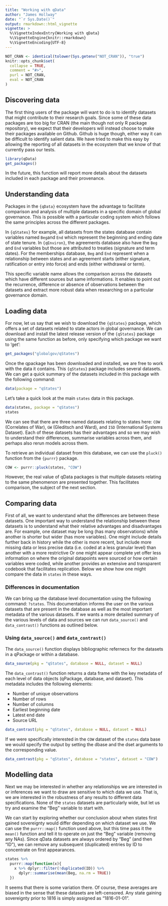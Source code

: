 ```yaml
---
title: "Working with qData"
author: "James Hollway"
date: "`r Sys.Date()`"
output: rmarkdown::html_vignette
vignette: >
  %\VignetteIndexEntry{Working with qData}
  %\VignetteEngine{knitr::rmarkdown}
  %\VignetteEncoding{UTF-8}
---
```


```r
NOT_CRAN <- identical(tolower(Sys.getenv("NOT_CRAN")), "true")
knitr::opts_chunk$set(
  collapse = TRUE,
  comment = "#>",
  purl = NOT_CRAN,
  eval = NOT_CRAN
)
```

## Discovering data

The first thing users of the package will want to do is to identify
datasets that might contribute to their research goals. Since some of
these data packages are too big for CRAN (the main though not only R
package repository), we expect that their developers will instead choose
to make their packages available on Github. Github is huge though,
either way it can be difficult to identify salient data. We have tried
to make this easy by allowing the reporting of all datasets in the
ecosystem that we know of that currently pass our tests.

```r
library(qData)
get_packages()
```

In the future, this function will report more details about the datasets
included in each package and their provenance.

## Understanding data

Packages in the `{qData}` ecosystem have the advantage to facilitate comparison 
and analysis of multiple datasets in a specific domain of global governance. 
This is possible with a particular coding system which follows the same 
principles across the different packages. 

In `{qStates}` for example, all datasets from the states database contain 
variables named `Beg`and `End` which represent the beginning and ending date 
of state tenure. 
In `{qEnviron}`, the agreements database also have the `Beg` and `End` variables 
but those are attributed to treaties (signature and term dates). For the memberships 
database, `Beg` and `End` represent when a relationship between states and an 
agreement starts (either signature, ratification or entry into force) and 
ends (either withdrawal or term).

This specific variable name allows the comparison across the datasets which 
have different sources but same informations. It enables to point out the 
recurrence, difference or absence of observations between the datasets and extract
more robust data when researching on a particular governance domain. 

## Loading data

For now, let us say that we wish to download the `{qStates}` package,
which offers a set of datasets related to state actors in global
governance. We can download and install the latest release version of
the `{qStates}` package using the same function as before, only
specifying which package we want to 'get':

```r
get_packages("globalgov/qStates")
```

Once the qpackage has been downloaded and installed, we are free to work
with the data it contains. This `{qStates}` package includes several
datasets. We can get a quick summary of the datasets included in this
package with the following command:

```r
data(package = "qStates")
```

Let's take a quick look at the main `states` data in this package.

```r
data(states, package = "qStates")
states
```

We can see that there are three named datasets relating to states here:
`COW` (Correlates of War), `GW` (Gleditsch and Ward), and `ISD`
(International Systems Dataset). Each of these datasets has their
advantages and so we may wish to understand their differences, summarise
variables across them, and perhaps also rerun models across them.

To retrieve an individual dataset from this database,
we can use the `pluck()` function from the `{purrr}` package.

```r
COW <- purrr::pluck(states, "COW")
```

However, the real value of qData packages is that multiple datasets
relating to the same phenomenon are presented together.
This facilitates comparison, the subject of the next section.

## Comparing data

First of all, we want to understand what the differences are between these datasets.
One important way to understand the relationship between these datasets is 
to understand what their relative advantages and disadvantages are.
For example, one dataset may be long (has many observations) 
while another is shorter but wider (has more variables).
One might include details further back in history while the other is more recent,
but include more missing data or less precise data (i.e. coded at a less granular level)
than another with a more restrictive 
Or one might appear complete yet offer less information on where the original datapoints
were sourced or how certain variables were coded,
while another provides an extensive and transparent codebook that facilitates replication.
Below we show how one might compare the data in `states` in these ways.

### Differences in documentation

We can bring up the database level documentation using the following command: `?states`.
This documentation informs the user on the various datasets that are present in the database as well
as the most important metadata of the various datasets. If we wants a more detailed summary of the various levels of data 
and sources we can run `data_source()` and `data_contrast()` functions as outlined below.

### Using `data_source()` and `data_contrast()`

The `data_source()` function displays bibliographic refernecs for the datasets in a qPackage or within a database.

```r
data_source(pkg = "qStates", database = NULL, dataset = NULL)
```

The `data_contrast()` function returns a data frame with the key metadata of each level of data objects (qPackage, database, and dataset).
This metadata includes the following elements:

* Number of unique observations
* Number of rows
* Number of columns
* Earliest beginning date
* Latest end date
* Source URL

```r
data_contrast(pkg = "qStates", database = NULL, dataset = NULL)
```

If we were specifically interested in the `COW` dataset of the `states` data base we would specify the output by setting the dbase and the dset arguments to the corresponding value. 

```r
data_contrast(pkg = "qStates", database = "states", dataset = "COW")
```

## Modelling data

Next we may be interested in whether any relationships we are interested in or inferences we want to draw
are sensitive to which data we use.
That is, we are interested in the robustness of any results to different data specifications.
None of the `states` datasets are particularly wide, but let us try and examine the "Beg" variable to start with.

We can start by exploring whether our conclusion about when states first gained sovereignty
would differ depending on which dataset we use.
We can use the `purrr::map()` function used above, but this time pass it the `mean()` function
and tell it to operate on just the "Beg" variable (removing any NAs).
Since qData datasets are always ordered by "Beg" (and then "ID"),
we can remove any subsequent (duplicated) entries by ID to concentrate on first appearances.

```r
states %>% 
  purrr::map(function(x){
    x %>% dplyr::filter(!duplicated(ID)) %>%
      dplyr::summarise(mean(Beg, na.rm = TRUE))
  })
```

It seems that there is some variation there.
Of course, these averages are biased in the sense that these datasets are left-censored.
Any state gaining sovereignty prior to 1816 is simply assigned as "1816-01-01".

